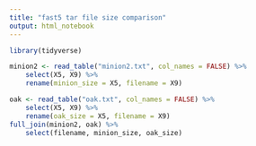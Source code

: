 ```yaml
---
title: "fast5 tar file size comparison"
output: html_notebook
---
```


```r
library(tidyverse)
```

```r
minion2 <- read_table("minion2.txt", col_names = FALSE) %>% 
    select(X5, X9) %>% 
    rename(minion_size = X5, filename = X9)

oak <- read_table("oak.txt", col_names = FALSE) %>% 
    select(X5, X9) %>% 
    rename(oak_size = X5, filename = X9)
full_join(minion2, oak) %>% 
    select(filename, minion_size, oak_size)
```


